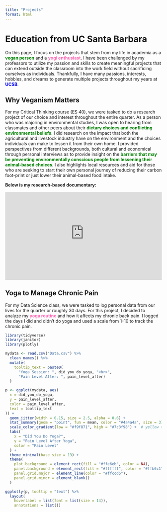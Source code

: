```yaml
---
title: "Projects"
format: html
---
```

# Education from UC Santa Barbara

On this page, I focus on the projects that stem from my life in academia as a <span style="color: green">**vegan person**</span> and a <span style="color: hotpink">**yogi enthusiast**</span>. I have been challenged by my professors to utilize my passion and skills to create meaningful projects that can extend outside the classroom into the work field without sacrificing ourselves as individuals. Thankfully, I have many passions, interests, hobbies, and dreams to generate multiple projects throughout my years at <span style="color: blue">**UCSB**</span>.


## Why Veganism Matters

For my Critical Thinking course (ES 40), we were tasked to do a research project of our choice and interest throughout the entire quarter. As a person who was majoring in environmental studies, I was open to hearing from classmates and other peers about their <span style="color: green">**dietary choices and conflicting environmental beliefs**</span>. I did research on the impact that both the agricultural and livestock industry have on the environment and the choices individuals can make to lessen it from their own home. I provided perspectives from different backgrounds, both cultural and economical through personal interviews as to provide insight on the<span style="color: green"> **barriers that may be preventing environmentally conscious people from lessening their animal-based choices**</span>. I also highlights local resources and aid for those who are seeking to start their own personal journey of reducing their carbon foot-print or just lower their animal-based food intake.

**Below is my research-based documentary:**

::: {style="position: relative; padding-bottom: 56.25%; height: 0; overflow: hidden;"}
<iframe
    src="https://www.youtube-nocookie.com/embed/fQl_8q3BXts"
    style="position: absolute; top: 0; left: 0; width: 100%; height: 100%;"
    frameborder="0"
    allow="accelerometer; autoplay; clipboard-write; encrypted-media; gyroscope; picture-in-picture"
    allowfullscreen> </iframe>
:::

## Yoga to Manage Chronic Pain

For my Data Science class, we were tasked to log personal data from our lives for the quarter or roughly 30 days. For this project, I decided to analyze my <span style="color: hotpink">**yoga routine**</span> and how it affects my chronic back pain. I logged the days I did and didn't do yoga and used a scale from 1-10 to track the chronic pain.

```r

library(tidyverse)
library(janitor)
library(plotly)

mydata <- read.csv("Data.csv") %>%
  clean_names() %>%
  mutate(
    tooltip_text = paste0(
      "Yoga Session: ", did_you_do_yoga, "<br>",
      "Pain Level After: ", pain_level_after)
  )

p <- ggplot(mydata, aes(
  x = did_you_do_yoga,
  y = pain_level_after,
  color = pain_level_after,
  text = tooltip_text
)) +
  geom_jitter(width = 0.15, size = 2.5, alpha = 0.6) +
  stat_summary(geom = "point", fun = mean, color = "#4a4a4a", size = 3) +
  scale_color_gradient(low = "#f9f871", high = "#7c3f98") +  # yellow to purple gradient
  labs(
    x = "Did You Do Yoga?",
    y = "Pain Level After Yoga",
    color = "Pain Level"
  ) +
  theme_minimal(base_size = 13) +
  theme(
    plot.background = element_rect(fill = "#ffe6eb", color = NA),        # baby pink background
    panel.background = element_rect(fill = "#ffffff", color = "#ffb6c1"), # white panel with pink border
    panel.grid.major = element_line(color = "#ffccd5"),
    panel.grid.minor = element_blank()
  )

ggplotly(p, tooltip = "text") %>%
  layout(
    hoverlabel = list(font = list(size = 14)),
    annotations = list())




```

